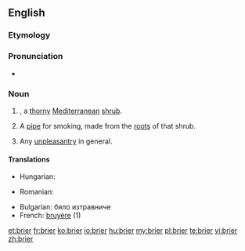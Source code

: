 ==English==
{{rfi}}
{{wikipedia}}
{{wikispecies}}
===Etymology===
{{rfe}}
===Pronunciation===
* {{IPA|/ˈbraɪə/}} {{X-SAMPA|/br\`ai3r\`/}}

===Noun===
{{en-noun}}

# {{taxlink|Erica arborea|species}}, a [[thorny]] [[Mediterranean]] [[shrub]].
# A [[pipe]] for smoking, made from the [[root]]s of that shrub.
# {{figuratively}} Any [[unpleasantry]] in general.

====Translations====
{{trans-top|A thorny Mediterranean shrub}}
* Hungarian: {{t-|hu|tüskebokor}}
{{trans-mid}}
* Romanian: {{t-|ro|mărăcine}}
{{trans-bottom}}

{{trans-top|A pipe made from the roots of that shrub}}
{{trans-mid}}
{{trans-bottom}}

{{trans-top|Any unpleasantry in general}}
{{trans-mid}}
{{trans-bottom}}

{{checktrans-top}}
* Bulgarian: бяло изтравниче
* French: [[bruyère]] {{f}} (1)
{{trans-bottom}}

[[et:brier]]
[[fr:brier]]
[[ko:brier]]
[[io:brier]]
[[hu:brier]]
[[my:brier]]
[[pl:brier]]
[[te:brier]]
[[vi:brier]]
[[zh:brier]]